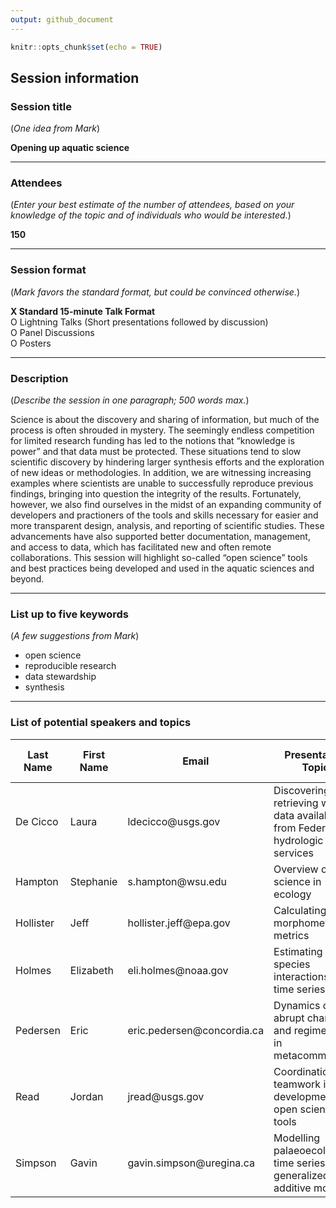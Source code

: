 ```yaml
---
output: github_document
---
```


```r
knitr::opts_chunk$set(echo = TRUE)
```

## Session information

### Session title

(_One idea from Mark_)

__Opening up aquatic science__


***

### Attendees 

(_Enter your best estimate of the number of attendees, based on your knowledge of the topic and of individuals who would be interested._)

__150__


***

### Session format

(_Mark favors the standard format, but could be convinced otherwise._)

__X Standard 15-minute Talk Format__  
O Lightning Talks (Short presentations followed by discussion)  
O Panel Discussions  
O Posters  


***

### Description 

(_Describe the session in one paragraph; 500 words max._)

Science is about the discovery and sharing of information, but much of the process is often shrouded in mystery. The seemingly endless competition for limited research funding has led to the notions that "knowledge is power" and that data must be protected. These situations tend to slow scientific discovery by hindering larger synthesis efforts and the exploration of new ideas or methodologies. In addition, we are witnessing increasing examples where scientists are unable to successfully reproduce previous findings, bringing into question the integrity of the results. Fortunately, however, we also find ourselves in the midst of an expanding community of developers and practioners of the tools and skills necessary for easier and more transparent design, analysis, and reporting of scientific studies. These advancements have also supported better documentation, management, and access to data, which has facilitated new and often remote collaborations. This session will highlight so-called "open science" tools and best practices being developed and used in the aquatic sciences and beyond.


***

### List up to five keywords

(_A few suggestions from Mark_)

* open science
* reproducible research
* data stewardship
* synthesis


***

### List of potential speakers and topics

| Last Name | First Name | Email | Presentation Topic | Tentative Title | Speaker invited? | Speaker tentatively confirmed? |
|-----------|------------|-------|--------------------|-----------------|:----------------:|:------------------------------:|
| De Cicco | Laura | ldecicco@usgs.gov | Discovering and retrieving water data available from Federal hydrologic web services | [tentative title] | N | N |
| Hampton | Stephanie | s.hampton@wsu.edu | Overview of open science in ecology  | [tentative title] | N | N |
| Hollister | Jeff | hollister.jeff@epa.gov | Calculating lake morphometry metrics  | [tentative title] | N | N |
| Holmes | Elizabeth | eli.holmes@noaa.gov | Estimating species interactions from time series data | [tentative title] | N | N |
| Pedersen | Eric | eric.pedersen@concordia.ca | Dynamics of abrupt change and regime shifts in metacommunities | [tentative title] | N | N |
| Read | Jordan | jread@usgs.gov | Coordination and teamwork in the development of open science tools | [tentative title] | N | N |
| Simpson | Gavin | gavin.simpson@uregina.ca | Modelling palaeoecological time series using generalized additive models | [tentative title] | N | N |

